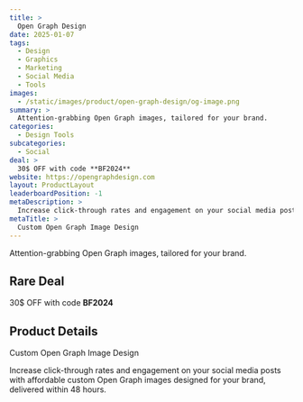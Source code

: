 ```yaml
---
title: >
  Open Graph Design
date: 2025-01-07
tags:
  - Design
  - Graphics
  - Marketing
  - Social Media
  - Tools
images:
  - /static/images/product/open-graph-design/og-image.png
summary: >
  Attention-grabbing Open Graph images, tailored for your brand.
categories:
  - Design Tools
subcategories:
  - Social
deal: >
  30$ OFF with code **BF2024**
website: https://opengraphdesign.com
layout: ProductLayout
leaderboardPosition: -1
metaDescription: >
  Increase click-through rates and engagement on your social media posts with affordable custom Open Graph images designed for your brand, delivered within 48 hours.
metaTitle: >
  Custom Open Graph Image Design
---
```

Attention-grabbing Open Graph images, tailored for your brand.

## Rare Deal

30$ OFF with code **BF2024**

## Product Details

Custom Open Graph Image Design

Increase click-through rates and engagement on your social media posts with affordable custom Open Graph images designed for your brand, delivered within 48 hours.
